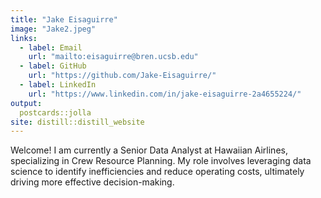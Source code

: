 ```yaml
---
title: "Jake Eisaguirre"
image: "Jake2.jpeg"
links:
  - label: Email
    url: "mailto:eisaguirre@bren.ucsb.edu"
  - label: GitHub
    url: "https://github.com/Jake-Eisaguirre/"
  - label: LinkedIn
    url: "https://www.linkedin.com/in/jake-eisaguirre-2a4655224/"
output:
  postcards::jolla
site: distill::distill_website
---
```

Welcome! I am currently a Senior Data Analyst at Hawaiian Airlines, specializing in Crew Resource Planning. My role involves leveraging data science to identify inefficiencies and reduce operating costs, ultimately driving more effective decision-making.